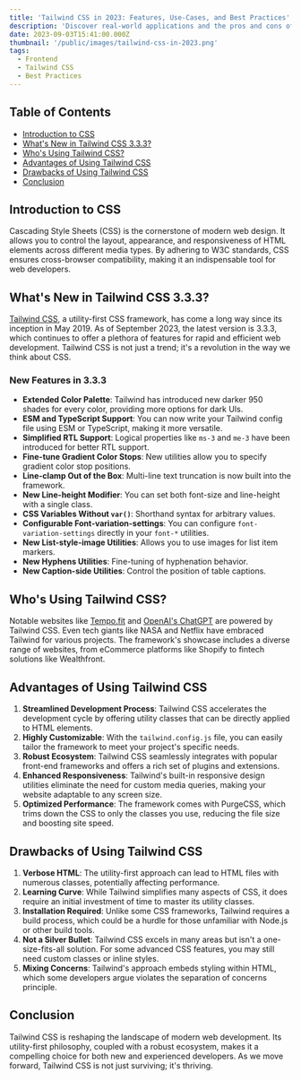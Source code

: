 ```yaml
---
title: 'Tailwind CSS in 2023: Features, Use-Cases, and Best Practices'
description: 'Discover real-world applications and the pros and cons of Tailwind CSS as of 2023. This blog post aims to equip developers with the knowledge to make informed decisions about using Tailwind CSS in their projects.'
date: 2023-09-03T15:41:00.000Z
thumbnail: '/public/images/tailwind-css-in-2023.png'
tags:
  - Frontend
  - Tailwind CSS
  - Best Practices
---
```


## Table of Contents

- [Introduction to CSS](#introduction-to-css)
- [What's New in Tailwind CSS 3.3.3?](#whats-new-in-tailwind-css-333)
- [Who's Using Tailwind CSS?](#whos-using-tailwind-css)
- [Advantages of Using Tailwind CSS](#advantages-of-using-tailwind-css)
- [Drawbacks of Using Tailwind CSS](#drawbacks-of-using-tailwind-css)
- [Conclusion](#conclusion)

## Introduction to CSS

Cascading Style Sheets (CSS) is the cornerstone of modern web design. It allows you to control the layout, appearance, and responsiveness of HTML elements across different media types. By adhering to W3C standards, CSS ensures cross-browser compatibility, making it an indispensable tool for web developers.

## What's New in Tailwind CSS 3.3.3?

[Tailwind CSS](https://tailwindcss.com/), a utility-first CSS framework, has come a long way since its inception in May 2019. As of September 2023, the latest version is 3.3.3, which continues to offer a plethora of features for rapid and efficient web development. Tailwind CSS is not just a trend; it's a revolution in the way we think about CSS.

### New Features in 3.3.3

- **Extended Color Palette**: Tailwind has introduced new darker 950 shades for every color, providing more options for dark UIs.
- **ESM and TypeScript Support**: You can now write your Tailwind config file using ESM or TypeScript, making it more versatile.
- **Simplified RTL Support**: Logical properties like `ms-3` and `me-3` have been introduced for better RTL support.
- **Fine-tune Gradient Color Stops**: New utilities allow you to specify gradient color stop positions.
- **Line-clamp Out of the Box**: Multi-line text truncation is now built into the framework.
- **New Line-height Modifier**: You can set both font-size and line-height with a single class.
- **CSS Variables Without `var()`**: Shorthand syntax for arbitrary values.
- **Configurable Font-variation-settings**: You can configure `font-variation-settings` directly in your `font-*` utilities.
- **New List-style-image Utilities**: Allows you to use images for list item markers.
- **New Hyphens Utilities**: Fine-tuning of hyphenation behavior.
- **New Caption-side Utilities**: Control the position of table captions.

## Who's Using Tailwind CSS?

Notable websites like [Tempo.fit](https://tempo.fit/) and [OpenAI's ChatGPT](https://chat.openai.com/) are powered by Tailwind CSS. Even tech giants like NASA and Netflix have embraced Tailwind for various projects. The framework's showcase includes a diverse range of websites, from eCommerce platforms like Shopify to fintech solutions like Wealthfront.

## Advantages of Using Tailwind CSS

1. **Streamlined Development Process**: Tailwind CSS accelerates the development cycle by offering utility classes that can be directly applied to HTML elements.
2. **Highly Customizable**: With the `tailwind.config.js` file, you can easily tailor the framework to meet your project's specific needs.
3. **Robust Ecosystem**: Tailwind CSS seamlessly integrates with popular front-end frameworks and offers a rich set of plugins and extensions.
4. **Enhanced Responsiveness**: Tailwind's built-in responsive design utilities eliminate the need for custom media queries, making your website adaptable to any screen size.
5. **Optimized Performance**: The framework comes with PurgeCSS, which trims down the CSS to only the classes you use, reducing the file size and boosting site speed.

## Drawbacks of Using Tailwind CSS

1. **Verbose HTML**: The utility-first approach can lead to HTML files with numerous classes, potentially affecting performance.
2. **Learning Curve**: While Tailwind simplifies many aspects of CSS, it does require an initial investment of time to master its utility classes.
3. **Installation Required**: Unlike some CSS frameworks, Tailwind requires a build process, which could be a hurdle for those unfamiliar with Node.js or other build tools.
4. **Not a Silver Bullet**: Tailwind CSS excels in many areas but isn't a one-size-fits-all solution. For some advanced CSS features, you may still need custom classes or inline styles.
5. **Mixing Concerns**: Tailwind's approach embeds styling within HTML, which some developers argue violates the separation of concerns principle.

## Conclusion

Tailwind CSS is reshaping the landscape of modern web development. Its utility-first philosophy, coupled with a robust ecosystem, makes it a compelling choice for both new and experienced developers. As we move forward, Tailwind CSS is not just surviving; it's thriving.
